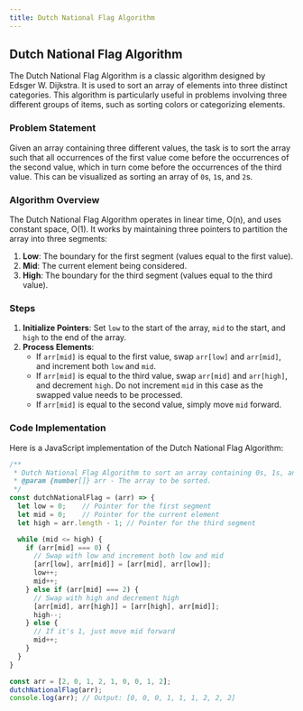 ```yaml
---
title: Dutch National Flag Algorithm
---
```


## Dutch National Flag Algorithm

The Dutch National Flag Algorithm is a classic algorithm designed by Edsger W. Dijkstra. It is used to sort an array of elements into three distinct categories. This algorithm is particularly useful in problems involving three different groups of items, such as sorting colors or categorizing elements.

### Problem Statement

Given an array containing three different values, the task is to sort the array such that all occurrences of the first value come before the occurrences of the second value, which in turn come before the occurrences of the third value. This can be visualized as sorting an array of `0`s, `1`s, and `2`s.

### Algorithm Overview

The Dutch National Flag Algorithm operates in linear time, O(n), and uses constant space, O(1). It works by maintaining three pointers to partition the array into three segments:

1. **Low**: The boundary for the first segment (values equal to the first value).
2. **Mid**: The current element being considered.
3. **High**: The boundary for the third segment (values equal to the third value).

### Steps

1. **Initialize Pointers**: Set `low` to the start of the array, `mid` to the start, and `high` to the end of the array.
2. **Process Elements**:
   - If `arr[mid]` is equal to the first value, swap `arr[low]` and `arr[mid]`, and increment both `low` and `mid`.
   - If `arr[mid]` is equal to the third value, swap `arr[mid]` and `arr[high]`, and decrement `high`. Do not increment `mid` in this case as the swapped value needs to be processed.
   - If `arr[mid]` is equal to the second value, simply move `mid` forward.

### Code Implementation

Here is a JavaScript implementation of the Dutch National Flag Algorithm:

```javascript
/**
 * Dutch National Flag Algorithm to sort an array containing 0s, 1s, and 2s.
 * @param {number[]} arr - The array to be sorted.
 */
const dutchNationalFlag = (arr) => {
  let low = 0;    // Pointer for the first segment
  let mid = 0;    // Pointer for the current element
  let high = arr.length - 1; // Pointer for the third segment

  while (mid <= high) {
    if (arr[mid] === 0) {
      // Swap with low and increment both low and mid
      [arr[low], arr[mid]] = [arr[mid], arr[low]];
      low++;
      mid++;
    } else if (arr[mid] === 2) {
      // Swap with high and decrement high
      [arr[mid], arr[high]] = [arr[high], arr[mid]];
      high--;
    } else {
      // If it's 1, just move mid forward
      mid++;
    }
  }
}

const arr = [2, 0, 1, 2, 1, 0, 0, 1, 2];
dutchNationalFlag(arr);
console.log(arr); // Output: [0, 0, 0, 1, 1, 1, 2, 2, 2]

```